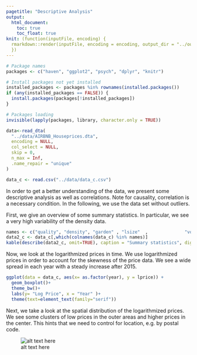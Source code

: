 ```yaml
---
pagetitle: "Descriptive Analysis"
output: 
  html_document:
    toc: true
    toc_float: true
knit: (function(inputFile, encoding) {
  rmarkdown::render(inputFile, encoding = encoding, output_dir = "../output") 
  })
---
```


```r
# Package names
packages <- c("haven", "ggplot2", "psych", "dplyr", "knitr")

# Install packages not yet installed
installed_packages <- packages %in% rownames(installed.packages())
if (any(installed_packages == FALSE)) {
  install.packages(packages[!installed_packages])
}

# Packages loading
invisible(lapply(packages, library, character.only = TRUE))
```

```r

data<-read_dta(
  "../data/AIRBNB_Houseprices.dta",
  encoding = NULL,
  col_select = NULL,
  skip = 0,
  n_max = Inf,
  .name_repair = "unique"
)

data_c <- read.csv("../data/data_c.csv")
```

In order to get a better understanding of the data, we present some descriptive analysis as well as correlations. Note for causality, correlation is a necessary condition. 
In the following, we use the data set without outliers.

First, we give an overview of some summary statistics. In particular, we see a very high variability of the density data.

```r
names <- c("quality", "density", "garden" , "lsize"  ,              "volume"  , "rooms", "parking", "buyerpaysorfree" ,    "lprice")
data2_c <- data_c[,which(colnames(data_c) %in% names)]
kable(describe(data2_c, omit=TRUE), caption = "Summary statistics", digits=3)
```

Now, we look at the logarithmized prices in time. We use logarithmized prices in order to account for the skewness of the price data. We see a wide spread in each year with a steady increase after 2015.

```r
ggplot(data = data_c, aes(x= as.factor(year), y = lprice)) +
  geom_boxplot()+
  theme_bw()+
  labs(y= "Log Price", x = "Year" )+
  theme(text=element_text(family="serif"))
```

Next, we take a look at the spatial distribution of the logarithmized prices. We see some clusters of low prices in the outer areas and higher prices in the center. This hints that we need to control for location, e.g. by postal code.

![alt text here](../output/log_price_map.png)
